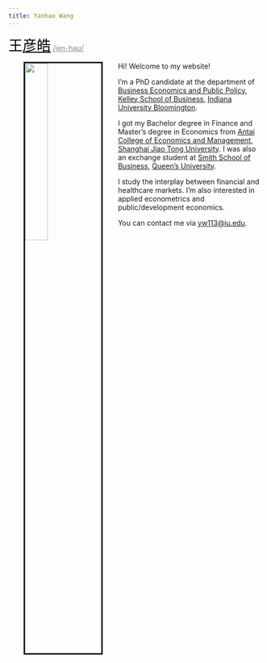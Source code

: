 ```yaml
---
title: Yanhao Wang
---
```


<title>Yanhao Wang - Home</title>

<span style="color:Black; font-size: 21pt; font-family:'STFangsong'" >王<u>彦皓</u></span> <a href="https://www.chinesenamesinenglish.com/wiki/Yanhao" style="color:rgb(128,139,150)"> /jen-haʊ/ </a>

<link rel="stylesheet" href="style.css" type="text/css">

<img src="images/portait.jpg" style="width:30%; border:3px solid; margin-left: 30px; margin-right: 30px" align="left">

<!-- <span style="color:Black; font-size: 20pt; font-family:'Bebas Neue'" >Yanhao Wang</span>    <span style="color:Black; font-size: 20pt; font-family:'STFangsong'" >(王彦皓)</span> -->



Hi! Welcome to my website!

I'm a PhD candidate at the department of [Business Economics and Public Policy](https://kelley.iu.edu/faculty-research/departments/business-economics-public-policy/index.cshtml), [Kelley School of Business](https://kelley.iu.edu/), [Indiana University Bloomington](https://indiana.edu/).

I got my Bachelor degree in Finance and Master's degree in Economics from [Antai College of Economics and Management](http://www.acem.sjtu.edu.cn/), [Shanghai Jiao Tong University](https://www.sjtu.edu.cn/). I was also an exchange student at [Smith School of Business](https://smith.queensu.ca/index.php), [Queen's University](https://www.queensu.ca/). 

I study the interplay between financial and healthcare markets. I'm also interested in applied econometrics and public/development economics.

<!-- My CV is available [here](files/cv/CV_YanhaoWang_May2019.pdf). -->

You can contact me via [yw113@iu.edu](yw113@iu.edu).
